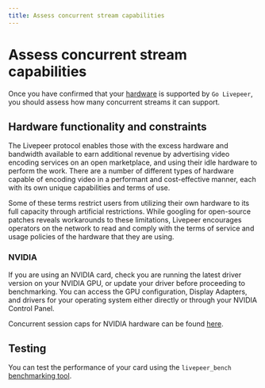 ```yaml
---
title: Assess concurrent stream capabilities
---
```


# Assess concurrent stream capabilities

Once you have confirmed that your [hardware](/reference/go-livepeer/gpu-support) is supported by `Go Livepeer`, you should assess how many concurrent streams it can support.

## Hardware functionality and constraints

The Livepeer protocol enables those with the excess hardware and bandwidth available to earn additional revenue by advertising video encoding services on an open marketplace, and using their idle hardware to perform the work. There are a number of different types of hardware capable of encoding video in a performant and cost-effective manner, each with its own unique capabilities and terms of use.

Some of these terms restrict users from utilizing their own hardware to its full capacity through artificial restrictions. While googling for open-source patches reveals workarounds to these limitations, Livepeer encourages operators on the network to read and comply with the terms of service and usage policies of the hardware that they are using.

### NVIDIA

If you are using an NVIDIA card, check you are running the latest driver version on your NVIDIA GPU, or update your driver before proceeding to benchmarking. You can access the GPU configuration, Display Adapters, and drivers for your operating system either directly or through your NVIDIA Control Panel.

Concurrent session caps for NVIDIA hardware can be found [here](https://developer.nvidia.com/video-encode-decode-gpu-support-matrix).

## Testing

You can test the performance of your card using the `livepeer_bench` [benchmarking tool](/guides/orchestrating/benchmark-transcoding).
